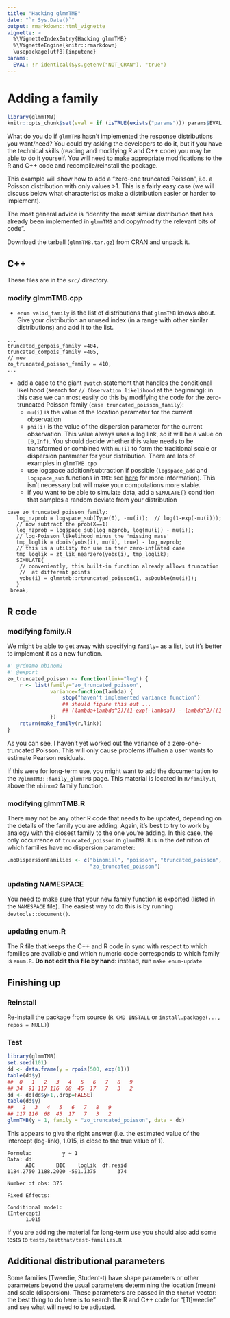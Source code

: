 ```yaml
---
title: "Hacking glmmTMB"
date: "`r Sys.Date()`"
output: rmarkdown::html_vignette
vignette: >
  %\VignetteIndexEntry{Hacking glmmTMB}
  %\VignetteEngine{knitr::rmarkdown}
  \usepackage[utf8]{inputenc}
params:
  EVAL: !r identical(Sys.getenv("NOT_CRAN"), "true")
---
```


# Adding a family

```r
library(glmmTMB)
knitr::opts_chunk$set(eval = if (isTRUE(exists("params"))) params$EVAL else FALSE)
```

What do you do if `glmmTMB` hasn't implemented the response distributions you want/need? You could try asking the developers to do it, but if you have the technical skills (reading and modifying R and C++ code) you may be able to do it yourself. You will need to make appropriate modifications to the R and C++ code and recompile/reinstall the package.

This example will show how to add a "zero-one truncated Poisson", i.e. a Poisson distribution with only values >1. This is a fairly easy case (we will discuss below what characteristics make a distribution easier or harder to implement).

The most general advice is "identify the most similar distribution that has already been implemented in `glmmTMB` and copy/modify the relevant bits of code".

Download the tarball (`glmmTMB.tar.gz`) from CRAN and unpack it.

## C++

These files are in the `src/` directory.

### modify glmmTMB.cpp

- `enum valid_family` is the list of distributions that `glmmTMB` knows about. Give your distribution an unused index (in a range with other similar distributions) and add it to the list.

```Rcpp
...
truncated_genpois_family =404,
truncated_compois_family =405,
// new
zo_truncated_poisson_family = 410,
...
```

- add a case to the giant `switch` statement that handles the conditional likelihood (search for `// Observation likelihood` at the beginning): in this case we can most easily do this by modifying the code for the zero-truncated Poisson family (`case truncated_poisson_family`):
   - `mu(i)` is the value of the location parameter for the current observation
   - `phi(i)` is the value of the dispersion parameter for the current observation. This value always uses a log link, so it will be a value on `[0,Inf)`. You should decide whether this value needs to be transformed or combined with `mu(i)` to form the traditional scale or dispersion parameter for your distribution. There are lots of examples in `glmmTMB.cpp`
   - use logspace addition/subtraction if possible (`logspace_add` and `logspace_sub` functions in `TMB`: see [here](https://stackoverflow.com/questions/65233445/how-to-calculate-sums-in-log-space-without-underflow) for more information). This isn't necessary but will make your computations more stable.
   - if you want to be able to simulate data, add a `SIMULATE{}` condition that samples a random deviate from your distribution

```Rcpp
case zo_truncated_poisson_family:
   log_nzprob = logspace_sub(Type(0), -mu(i));  // log(1-exp(-mu(i)));
   // now subtract the prob(X==1)
   log_nzprob = logspace_sub(log_nzprob, log(mu(i)) - mu(i));
   // log-Poisson likelihood minus the 'missing mass'
   tmp_loglik = dpois(yobs(i), mu(i), true) - log_nzprob;
   // this is a utility for use in ther zero-inflated case
   tmp_loglik = zt_lik_nearzero(yobs(i), tmp_loglik);
   SIMULATE{
    // conveniently, this built-in function already allows truncation
	//  at different points
	yobs(i) = glmmtmb::rtruncated_poisson(1, asDouble(mu(i)));
   }
 break;
```

## R code

### modifying family.R

We might be able to get away with specifying `family=` as a list, but it's better to implement it as a new function.

```r
#' @rdname nbinom2
#' @export
zo_truncated_poisson <- function(link="log") {
    r <- list(family="zo_truncated_poisson",
              variance=function(lambda) {
                  stop("haven't implemented variance function")
                  ## should figure this out ...
                  ## (lambda+lambda^2)/(1-exp(-lambda)) - lambda^2/((1-exp(-lambda))^2)
              })
    return(make_family(r,link))
}
```

As you can see, I haven't yet worked out the variance of a zero-one-truncated Poisson. This will only cause problems if/when a user wants to estimate Pearson residuals.

If this were for long-term use, you might want to add the documentation to the `?glmmTMB::family_glmmTMB` page. This material is located in `R/family.R`, above the `nbinom2` family function.

### modifying glmmTMB.R

There may not be any other R code that needs to be updated, depending on the details of the family you are adding. Again, it's best to try to work by analogy with the closest family to the one you're adding. In this case, the only occurrence of `truncated_poisson` in `glmmTMB.R` is in the definition of which families have no dispersion parameter:

```r
.noDispersionFamilies <- c("binomial", "poisson", "truncated_poisson",
                           "zo_truncated_poisson")
```

### updating NAMESPACE

You need to make sure that your new family function is exported (listed in the `NAMESPACE` file). The easiest way to do this is by running `devtools::document()`.

### updating enum.R

The R file that keeps the C++ and R code in sync with respect to which families are available and which numeric code corresponds to which family is `enum.R`. **Do not edit this file by hand**: instead, run `make enum-update`

## Finishing up

### Reinstall

Re-install the package from source (`R CMD INSTALL` or `install.package(..., repos = NULL)`)

### Test

```r
library(glmmTMB)
set.seed(101)
dd <- data.frame(y = rpois(500, exp(1)))
table(dd$y)
##  0   1   2   3   4   5   6   7   8   9 
## 34  91 117 116  68  45  17   7   3   2 
dd <- dd[dd$y>1,,drop=FALSE]
table(dd$y)
##   2   3   4   5   6   7   8   9 
## 117 116  68  45  17   7   3   2 
glmmTMB(y ~ 1, family = "zo_truncated_poisson", data = dd)
```

This appears to give the right answer (i.e. the estimated value of the intercept (log-link), 1.015, is close to the true value of 1).

```
Formula:          y ~ 1
Data: dd
      AIC       BIC    logLik  df.resid 
1184.2750 1188.2020 -591.1375       374 

Number of obs: 375

Fixed Effects:

Conditional model:
(Intercept)  
      1.015  
```

If you are adding the material for long-term use you should also add some tests to `tests/testthat/test-families.R`

## Additional distributional parameters

Some families (Tweedie, Student-t) have shape parameters or other parameters beyond the usual parameters determining the location (mean) and scale (dispersion). These parameters are passed in the `thetaf` vector: the best thing to do here is to search the R and C++ code for "[Tt]weedie" and see what will need to be adjusted.
